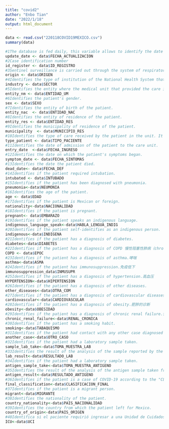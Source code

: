 ---
title: "covid2"
author: "Enbo Tian"
date: "2022/1/18"
output: html_document
---


```{r}
data <- read.csv("220118COVID19MEXICO.csv")
summary(data)

#1The database is fed daily, this variable allows to identify the date of the last update.  
update_date <- data$FECHA_ACTUALIZACION
#2Case identification number
id_register <- data$ID_REGISTRO
#3Sentinel surveillance is carried out through the system of respiratory disease monitoring health units (USMER). The USMER include medical units of the first, second or third level of care and also participate as USMER the third level units that, due to their characteristics, contribute to broadening the panorama of epidemiological information, among them those that have a specialty in pulmonology, infectology or pediatrics . (Categories in Annex Catalog).
origin <- data$ORIGEN
#4Identifies the type of institution of the National Health System that provided the care.
industry <- data$SECTOR
#5Identifies the entity where the medical unit that provided the care is located.
entity_nm <- data$ENTIDAD_UM
#6Identifies the patient's gender.
sex <- data$SEXO
#7Identifies the entity of birth of the patient.
entity_nac  <- data$ENTIDAD_NAC 
#8Identifies the entity of residence of the patient.
entity_res <- data$ENTIDAD_RES
#9Identifies the municipality of residence of the patient.
municipality  <- data$MUNICIPIO_RES
#10Identifies the type of care received by the patient in the unit. It is called outpatient if you went home, or it is called inpatient if you were admitted to hospital.
type_patient <- data$TIPO_PACIENTE
#11Identifies the date of admission of the patient to the care unit.
entry_date  <-data$FECHA_INGRESO
#12Identifies the date on which the patient's symptoms began.
symptom_date <- data$FECHA_SINTOMAS
#13Identifies the date the patient died.
dead_date<- data$FECHA_DEF
#14Identifies if the patient required intubation.
intubated <- data$INTUBADO
#15Identifies if the patient has been diagnosed with pneumonia.
pneumonia<-data$NEUMONIA
#16Identifies the age of the patient.
age <- data$EDAD
#17Identifies if the patient is Mexican or foreign.
nationality<-data$NACIONALIDAD
#18Identifies if the patient is pregnant.
pregnant<- data$EMBARAZO
#19Identifies if the patient speaks an indigenous language.
indigenous_language_speak<-data$HABLA_LENGUA_INDIG
#20Identifies if the patient self-identifies as an indigenous person.
indigenous<-data$INDIGENA
#21Identifies if the patient has a diagnosis of diabetes.
diabetes<-data$DIABETES
#22Identifies if the patient has a diagnosis of COPD 慢性阻塞性肺病（chronic obstructive pulmonary disease）
COPD <- data$EPOC
#23Identifies if the patient has a diagnosis of asthma.哮喘
asthma<-data$ASMA
#24Identifies if the patient has immunosuppression.免疫低下
immunosuppression_data$INMUSUPR
#25Identifies if the patient has a diagnosis of hypertension.高血压
HYPERTENSION<-data$HIPERTENSION
#26Identifies if the patient has a diagnosis of other diseases.
other_diseases<-data$OTRA_COM
#27Identifies if the patient has a diagnosis of cardiovascular diseases.心血管疾病
cardiovascular<-data$CARDIOVASCULAR
#28Identifies if the patient has a diagnosis of obesity.肥胖的诊断
obesity<-data$OBESIDAD
#29Identifies if the patient has a diagnosis of chronic renal failure.慢性肾功能衰竭
chronic_renal_failure<-data$RENAL_CRONICA
#30Identifies if the patient has a smoking habit.
smoking<-data$TABAQUISMO
#31Identifies if the patient had contact with any other case diagnosed with SARS CoV-2
another_case<-data$OTRO_CASO
#32Identifies if the patient had a laboratory sample taken.
sample_lab_take<-data$TOMA_MUESTRA_LAB
#33Identifies the result of the analysis of the sample reported by the laboratory of the National Network of Epidemiological Surveillance Laboratories (INDRE, LESP and LAVE) and private laboratories endorsed by the InDRE whose results are registered in SISVER. (Catalogue of diagnostic results attached).
lab_result<-data$RESULTADO_LAB
#34Identifies if the patient had a laboratory sample taken.
antigen_sample_take<-data$TOMA_MUESTRA_ANTIGENO
#35Identifies the result of the analysis of the antigen sample taken from the patient
antigen_result<-data$RESULTADO_ANTIGENO
#36Identifies if the patient is a case of COVID-19 according to the "CLASIFICACION_FINAL" catalog.
final_classification<-data$CLASIFICACION_FINAL
#37Identifies if the patient is a migrant person.
migrant<-data$MIGRANTE
#38Identifies the nationality of the patient.
country_nationality<-data$PAIS_NACIONALIDAD
#39Identifies the country from which the patient left for Mexico.
country_of_origin<-data$PAIS_ORIGEN
#40Identifica si el paciente requirió ingresar a una Unidad de Cuidados Intensivos.
ICU<-data$UCI
```
